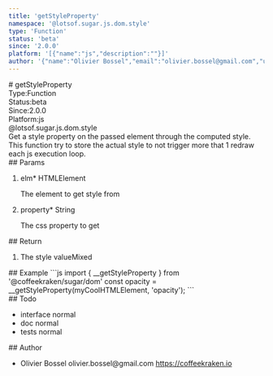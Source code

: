 ```yaml
---
title: 'getStyleProperty'
namespace: '@lotsof.sugar.js.dom.style'
type: 'Function'
status: 'beta'
since: '2.0.0'
platform: '[{"name":"js","description":""}]'
author: '{"name":"Olivier Bossel","email":"olivier.bossel@gmail.com","url":"https://coffeekraken.io"}'
---
```

<div class="docmap-mdx">
# getStyleProperty
<div class="_metas">
<div class="_type"><span class="_type-label">Type:</span><span class="_type-value">Function</span></div>
<div class="_status"><span class="_status-label">Status:</span><span class="_status-value -beta">beta</span></div>
<div class="_since"><span class="_since-label">Since:</span><span class="_since-value">2.0.0</span></div>
<div class="_platform"><span class="_platform-label">Platform:</span><span class="_platform-value -js">js</span></div>
</div>
<div class="_namespace">@lotsof.sugar.js.dom.style</div>
<div class="_description">
Get a style property on the passed element through the computed style.
This function try to store the actual style to not trigger more that 1 redraw
each js execution loop.
</div>
<div class="_params">
## Params
<ol class="_list">
<li class="_item">
<span class="_name">elm<span class="_required">*</span></span><span class="_default"></span> <span class="_type">HTMLElement</span>
<p class="_description">The element to get style from</p>
</li>
<li class="_item">
<span class="_name">property<span class="_required">*</span></span><span class="_default"></span> <span class="_type">String</span>
<p class="_description">The css property to get</p>
</li>
</ol>
</div>
<div class="_return">
## Return
<ol class="_list">
<li class="_item">
<span class="_description">The style value</span><span class="_default"></span><span class="_type">Mixed</span>
</li>
</ol>
</div>
<div class="_examples">
## Example
```js
import { __getStyleProperty } from '@coffeekraken/sugar/dom'
const opacity = __getStyleProperty(myCoolHTMLElement, 'opacity');
```
</div>
<div class="_todo">
## Todo
<ul class="_list">
<li class="_item">
<span class="_description">interface</span>
<span class="_priority -normal">normal</span>
</li>
<li class="_item">
<span class="_description">doc</span>
<span class="_priority -normal">normal</span>
</li>
<li class="_item">
<span class="_description">tests</span>
<span class="_priority -normal">normal</span>
</li>
</ul>
</div>
<div class="_author">
## Author
<ul class="_list">
<li class="_item">
<span class="_name">Olivier Bossel</span>
<span class="_email">olivier.bossel@gmail.com</span>
<a href="https://coffeekraken.io" target="_blank" class="_url">https://coffeekraken.io</a>
</li>
</ul>
</div>
</div>